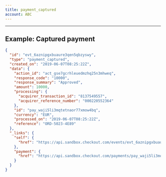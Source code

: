 ```yaml
---
title: payment_captured
account: ABC
---
```


---

## Example: Captured payment

```json
{
  "id": "evt_6aznipgxbuaure3qen5qbzyswy",
  "type": "payment_captured",
  "created_on": "2019-06-07T08:25:22Z",
  "data": {
    "action_id": "act_gse7gcrhleuedmzhq25n3mhweq",
    "response_code": "10000",
    "response_summary": "Approved",
    "amount": 10000,
    "processing": {
      "acquirer_transaction_id": "8137549557",
      "acquirer_reference_number": "000220552364"
    },
    "id": "pay_waji5li3mqtetnaor77xmow4bq",
    "currency": "EUR",
    "processed_on": "2019-06-07T08:25:22Z",
    "reference": "ORD-5023-4E89"
  },
  "_links": {
    "self": {
      "href": "https://api.sandbox.checkout.com/events/evt_6aznipgxbuaure3qen5qbzyswy"
    },
    "payment": {
      "href": "https://api.sandbox.checkout.com/payments/pay_waji5li3mqtetnaor77xmow4bq"
    }
  }
}
```



